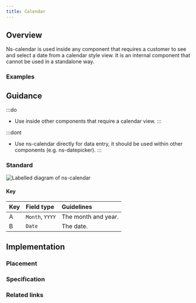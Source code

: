 ```yaml
---
title: Calendar
---
```




## Overview

<CompDetails name={componentName} />

Ns-calendar is used inside any component that requires a customer to see and select a date from a calendar style view. It is an internal component that cannot be used in a standalone way.

### Examples

<ExampleViewer type="standard" />

## Guidance

:::do
- Use inside other components that require a calendar view.
:::

:::dont
- Use ns-calendar directly for data entry, it should be used within other components (e.g. ns-datepicker).
:::

### Standard

![Labelled diagram of ns-calendar](@assets/components/ns-calendar/guidance.webp)

#### Key

| Key | Field type | Guidelines |
| :--- | :--- | :--- |
| <span class="marker">A</span> | `Month`, `YYYY` | The month and year. |
| <span class="marker">B</span> | `Date` | The date. |

## Implementation

### Placement

<Placement name={componentName} />

### Specification

<Specification name={componentName} />

### Related links

<RelatedLinks name={componentName} />
